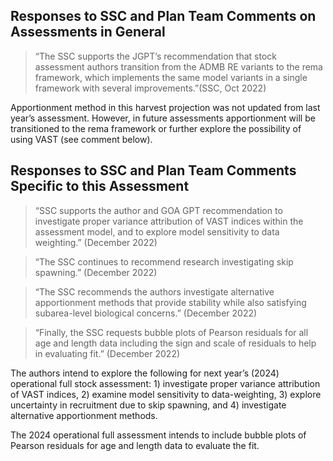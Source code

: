 ## Responses to SSC and Plan Team Comments on Assessments in General


> “The SSC supports the JGPT’s recommendation that stock assessment authors transition from the ADMB RE variants to the rema framework, which implements the same model variants in a single framework with several improvements.”(SSC, Oct 2022)  

Apportionment method in this harvest projection was not updated from last year’s assessment. However, in future assessments apportionment will be transitioned to the rema framework or further explore the possibility of using VAST (see comment below). 

## Responses to SSC and Plan Team Comments Specific to this Assessment


> "SSC supports the author and GOA GPT recommendation to investigate proper variance attribution of VAST indices within the assessment model, and to explore model sensitivity to data weighting." (December 2022)

> "The SSC continues to recommend research investigating skip spawning." (December 2022)

> "The SSC recommends the authors investigate alternative apportionment methods that provide stability while also satisfying subarea-level biological concerns." (December 2022)

> "Finally, the SSC requests bubble plots of Pearson residuals for all age and length data including the sign and scale of residuals to help in evaluating fit." (December 2022)

The authors intend to explore the following for next year's (2024) operational full stock assessment: 1) investigate proper variance attribution of VAST indices, 2) examine model sensitivity to data-weighting, 3) explore uncertainty in recruitment due to skip spawning, and 4) investigate alternative apportionment methods. 

The 2024 operational full assessment intends to include bubble plots of Pearson residuals for age and length data to evaluate the fit.
